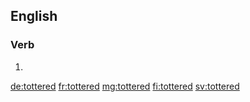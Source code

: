 ==English==

===Verb===
{{head|en}}

# {{en-past of|totter}}

[[de:tottered]]
[[fr:tottered]]
[[mg:tottered]]
[[fi:tottered]]
[[sv:tottered]]